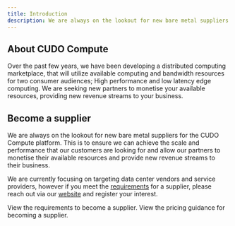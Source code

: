 ```yaml
---
title: Introduction
description: We are always on the lookout for new bare metal suppliers for the CUDO Compute platform, so we can achieve the scale and performance that our customers are looking for.
---
```



## About CUDO Compute
Over the past few years, we have been developing a distributed computing marketplace, that will utilize available computing and bandwidth resources for two consumer audiences; High performance and low latency edge computing. We are seeking new partners to monetise your available resources, providing new revenue streams to your business.


## Become a supplier
We are always on the lookout for new bare metal suppliers for the CUDO Compute platform. This is to ensure we can achieve the scale and performance that our customers are looking for and allow our partners to monetise their available resources and provide new revenue streams to their business.

We are currently focusing on targeting data center vendors and service providers, however if you meet the [requirements](/guides/supply/requirements) for a supplier, please reach out via our [website](https://www.cudocompute.com/) and register your interest.

<Columns cols={2}>
  <Card
    title="Supplier requirements"
    icon="check-circle"
    href="/guides/supply/requirements"
  >
    View the requirements to become a supplier.
  </Card>
  <Card
    title="Pricing guidance"
    icon="coins"
    href="/guides/supply/pricing"
  >
    View the pricing guidance for becoming a supplier.
  </Card>
  </Columns>
